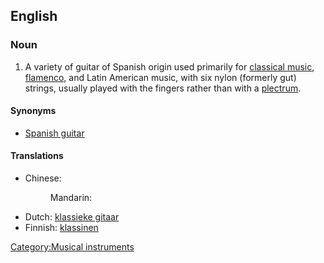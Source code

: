 ==English==

===Noun===
{{en-noun|sg=[[classical]] [[guitar]]}}

# A variety of guitar of Spanish origin used primarily for [[classical music]], [[flamenco]], and Latin American music, with six nylon (formerly gut) strings, usually played with the fingers rather than with a [[plectrum]].

====Synonyms====
*[[Spanish guitar]]

====Translations====
{{trans-top|guitar used primarily for classical music}}
* Chinese:
*: Mandarin: {{t|zh|古典吉他|tr=gǔdiǎn jítā|sc=Hani}}
{{trans-mid}}
* Dutch: [[klassieke gitaar]] {{f|m}}
* Finnish: [[klassinen#Finnish|klassinen]] {{t|fi|kitara}}
{{trans-bottom}}

[[Category:Musical instruments]]